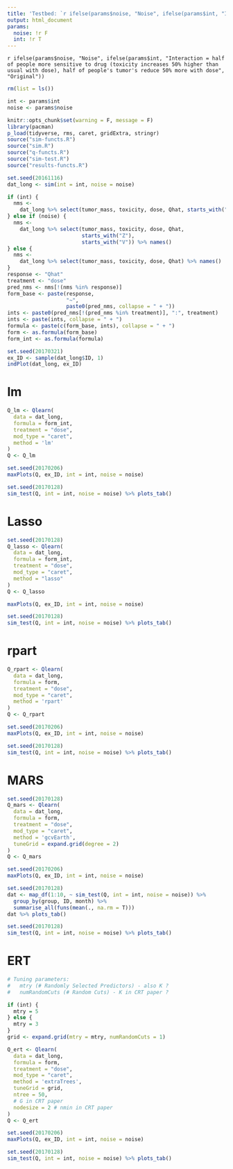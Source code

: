 ```yaml
---
title: 'Testbed: `r ifelse(params$noise, "Noise", ifelse(params$int, "Interaction", "Original"))`'
output: html_document
params:
  noise: !r F
  int: !r T
---
```


`r ifelse(params$noise, "Noise", ifelse(params$int, "Interaction = half of people more sensitive to drug (toxicity increases 50% higher than usual with dose), half of people's tumor's reduce 50% more with dose", "Original"))`

```r
rm(list = ls())
```

```r
int <- params$int
noise <- params$noise
```

```r
knitr::opts_chunk$set(warning = F, message = F)
library(pacman)
p_load(tidyverse, rms, caret, gridExtra, stringr)
source("sim-functs.R")
source("sim.R")
source("q-functs.R")
source("sim-test.R")
source("results-functs.R")
```

```r
set.seed(20161116)
dat_long <- sim(int = int, noise = noise)
```

```r
if (int) {
  nms <-
    dat_long %>% select(tumor_mass, toxicity, dose, Qhat, starts_with("X")) %>% names()
} else if (noise) {
  nms <-
    dat_long %>% select(tumor_mass, toxicity, dose, Qhat,
                        starts_with("Z"),
                        starts_with("V")) %>% names()
} else {
  nms <-
    dat_long %>% select(tumor_mass, toxicity, dose, Qhat) %>% names()
}
response <- "Qhat"
treatment <- "dose"
pred_nms <- nms[!(nms %in% response)]
form_base <- paste(response,
                   "~",
                   paste0(pred_nms, collapse = " + "))
ints <- paste0(pred_nms[!(pred_nms %in% treatment)], ":", treatment)
ints <- paste(ints, collapse = " + ")
formula <- paste(c(form_base, ints), collapse = " + ")
form <- as.formula(form_base)
form_int <- as.formula(formula)
```

```r
set.seed(20170321)
ex_ID <- sample(dat_long$ID, 1)
indPlot(dat_long, ex_ID)
```

# lm
```r
Q_lm <- Qlearn(
  data = dat_long,
  formula = form_int,
  treatment = "dose",
  mod_type = "caret",
  method = 'lm'
)
Q <- Q_lm
```

```r
set.seed(20170206)
maxPlots(Q, ex_ID, int = int, noise = noise)
```

```r
set.seed(20170128)
sim_test(Q, int = int, noise = noise) %>% plots_tab()
```

<!-- # rcs -->
<!-- ```{r} -->
<!-- set.seed(20170128) -->
<!-- Q_rcs <- Qlearn( -->
<!--   data = dat_long, -->
<!--   formula = form, -->
<!--   treatment = "dose", -->
<!--   mod_type = "rcs" -->
<!-- ) -->
<!-- Q <- Q_rcs -->
<!-- ``` -->

<!-- ```{r} -->
<!-- set.seed(20170206) -->
<!-- maxPlots(Q, ex_ID, int = int, noise = noise) -->
<!-- ``` -->

<!-- ```{r} -->
<!-- set.seed(20170128) -->
<!-- sim_test(Q, int = int, noise = noise) %>% plots_tab() -->
<!-- ``` -->


# Lasso
```r
set.seed(20170128)
Q_lasso <- Qlearn(
  data = dat_long,
  formula = form_int,
  treatment = "dose",
  mod_type = "caret",
  method = "lasso"
)
Q <- Q_lasso
```

```r
maxPlots(Q, ex_ID, int = int, noise = noise)
```

```r
set.seed(20170128)
sim_test(Q, int = int, noise = noise) %>% plots_tab()
```


# rpart
```r
Q_rpart <- Qlearn(
  data = dat_long,
  formula = form,
  treatment = "dose",
  mod_type = "caret",
  method = 'rpart'
)
Q <- Q_rpart
```

```r
set.seed(20170206)
maxPlots(Q, ex_ID, int = int, noise = noise)
```

```r
set.seed(20170128)
sim_test(Q, int = int, noise = noise) %>% plots_tab()
```

# MARS
```r
set.seed(20170128)
Q_mars <- Qlearn(
  data = dat_long,
  formula = form,
  treatment = "dose",
  mod_type = "caret",
  method = 'gcvEarth',
  tuneGrid = expand.grid(degree = 2)
)
Q <- Q_mars
```

```r
set.seed(20170206)
maxPlots(Q, ex_ID, int = int, noise = noise)
```

```r
set.seed(20170128)
dat <- map_df(1:10, ~ sim_test(Q, int = int, noise = noise)) %>%
  group_by(group, ID, month) %>%
  summarise_all(funs(mean(., na.rm = T)))
dat %>% plots_tab() 
```

```r
set.seed(20170128)
sim_test(Q, int = int, noise = noise) %>% plots_tab()
```


# ERT
```r
# Tuning parameters:
#   mtry (# Randomly Selected Predictors) - also K ?
#   numRandomCuts (# Random Cuts) - K in CRT paper ?

if (int) {
  mtry = 5
} else {
  mtry = 3
}
grid <- expand.grid(mtry = mtry, numRandomCuts = 1)

Q_ert <- Qlearn(
  data = dat_long,
  formula = form,
  treatment = "dose",
  mod_type = "caret",
  method = 'extraTrees',
  tuneGrid = grid,
  ntree = 50,
  # G in CRT paper
  nodesize = 2 # nmin in CRT paper
)
Q <- Q_ert
```

```r
set.seed(20170206)
maxPlots(Q, ex_ID, int = int, noise = noise)
```

```r
set.seed(20170128)
sim_test(Q, int = int, noise = noise) %>% plots_tab()
```